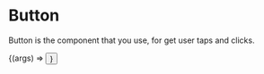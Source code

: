 
<Meta title="Components/Button" component="{Button}" />

# Button

Button is the component that you use, for get user taps and clicks.

<ArgsTable of={Button} />

<Canvas>
  <Story
    name="Button Component"
    args={{
      ...Button.defaultProps,
      label: "Nosso Botão",
    }}
  >
    {(args) => <Button {...args} />}
  </Story>
</Canvas>
